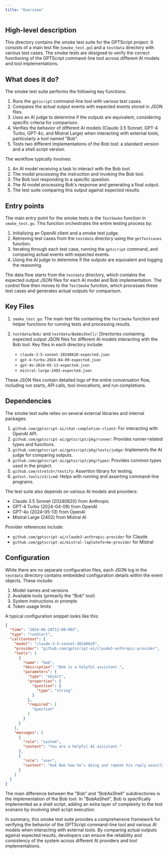 ```yaml
---
title: "Overview"
---
```


## High-level description

This directory contains the smoke test suite for the GPTScript project. It consists of a main test file (`smoke_test.go`) and a `testdata` directory with various test cases. The smoke tests are designed to verify the correct functioning of the GPTScript command-line tool across different AI models and tool implementations.

## What does it do?

The smoke test suite performs the following key functions:

1. Runs the `gptscript` command-line tool with various test cases.
2. Compares the actual output events with expected events stored in JSON files.
3. Uses an AI judge to determine if the outputs are equivalent, considering specific criteria for comparison.
4. Verifies the behavior of different AI models (Claude 3.5 Sonnet, GPT-4 Turbo, GPT-4o, and Mistral Large) when interacting with external tools, particularly a tool named "Bob".
5. Tests two different implementations of the Bob tool: a standard version and a shell script version.

The workflow typically involves:
1. An AI model receiving a task to interact with the Bob tool.
2. The model processing the instruction and invoking the Bob tool.
3. The Bob tool responding to a specific question.
4. The AI model processing Bob's response and generating a final output.
5. The test suite comparing this output against expected results.

## Entry points

The main entry point for the smoke tests is the `TestSmoke` function in `smoke_test.go`. This function orchestrates the entire testing process by:

1. Initializing an OpenAI client and a smoke test judge.
2. Retrieving test cases from the `testdata` directory using the `getTestcases` function.
3. Iterating through each test case, running the `gptscript` command, and comparing actual events with expected events.
4. Using the AI judge to determine if the outputs are equivalent and logging the reasoning.

The data flow starts from the `testdata` directory, which contains the expected output JSON files for each AI model and Bob implementation. The control flow then moves to the `TestSmoke` function, which processes these test cases and generates actual outputs for comparison.

## Key Files

1. `smoke_test.go`: The main test file containing the `TestSmoke` function and helper functions for running tests and processing results.

2. `testdata/Bob/` and `testdata/BobAsShell/`: Directories containing expected output JSON files for different AI models interacting with the Bob tool. Key files in each directory include:
   - `claude-3-5-sonnet-20240620-expected.json`
   - `gpt-4-turbo-2024-04-09-expected.json`
   - `gpt-4o-2024-05-13-expected.json`
   - `mistral-large-2402-expected.json`

These JSON files contain detailed logs of the entire conversation flow, including run starts, API calls, tool invocations, and run completions.

## Dependencies

The smoke test suite relies on several external libraries and internal packages:

1. `github.com/gptscript-ai/chat-completion-client`: For interacting with OpenAI API.
2. `github.com/gptscript-ai/gptscript/pkg/runner`: Provides runner-related types and functions.
3. `github.com/gptscript-ai/gptscript/pkg/tests/judge`: Implements the AI judge for comparing outputs.
4. `github.com/gptscript-ai/gptscript/pkg/types`: Provides common types used in the project.
5. `github.com/stretchr/testify`: Assertion library for testing.
6. `gotest.tools/v3/icmd`: Helps with running and asserting command-line programs.

The test suite also depends on various AI models and providers:

- Claude 3.5 Sonnet (20240620) from Anthropic
- GPT-4 Turbo (2024-04-09) from OpenAI
- GPT-4o (2024-05-13) from OpenAI
- Mistral Large (2402) from Mistral AI

Provider references include:
- `github.com/gptscript-ai/claude3-anthropic-provider` for Claude
- `github.com/gptscript-ai/mistral-laplateforme-provider` for Mistral

## Configuration

While there are no separate configuration files, each JSON log in the `testdata` directory contains embedded configuration details within the event objects. These include:

1. Model names and versions
2. Available tools (primarily the "Bob" tool)
3. System instructions or prompts
4. Token usage limits

A typical configuration snippet looks like this:

```json
{
  "time": "2024-06-20T12:00:00Z",
  "type": "runStart",
  "callContext": {
    "model": "claude-3-5-sonnet-20240620",
    "provider": "github.com/gptscript-ai/claude3-anthropic-provider",
    "tools": [
      {
        "name": "bob",
        "description": "Bob is a helpful assistant.",
        "parameters": {
          "type": "object",
          "properties": {
            "question": {
              "type": "string"
            }
          },
          "required": [
            "question"
          ]
        }
      }
    ],
    "messages": [
      {
        "role": "system",
        "content": "You are a helpful AI assistant."
      },
      {
        "role": "user",
        "content": "Ask Bob how he's doing and repeat his reply exactly."
      }
    ]
  }
}
```

The main difference between the "Bob" and "BobAsShell" subdirectories is the implementation of the Bob tool. In "BobAsShell", Bob is specifically implemented as a shell script, adding an extra layer of complexity to the test scenario by involving shell script execution.

In summary, this smoke test suite provides a comprehensive framework for verifying the behavior of the GPTScript command-line tool and various AI models when interacting with external tools. By comparing actual outputs against expected results, developers can ensure the reliability and consistency of the system across different AI providers and tool implementations.